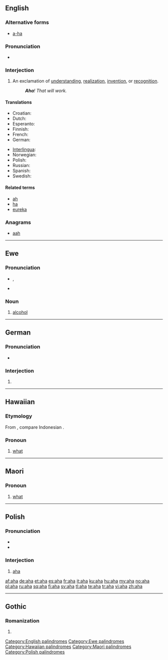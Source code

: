 {{also|AHA|ãhʻã|āhʻā}}
==English==

===Alternative forms===
* [[a-ha]]

===Pronunciation===
* {{audio|en-us-aha.ogg|Audio (US)}}

===Interjection===
{{en-interj}}

# An exclamation of [[understanding]], [[realization]], [[invention]], or [[recognition]].
#: '''''Aha'''! That will work.''

====Translations====
{{trans-top|exclamation of understanding, realization, invention, or recognition}}
* Croatian: {{t-|hr|aha}}
* Dutch: {{t-|nl|aha}}
* Esperanto: {{t-|eo|aha|xs=Esperanto}}
* Finnish: {{t+|fi|ahaa}}
* French: {{t+|fr|aha}}
* German: {{t+|de|aha}}
{{trans-mid}}
* [[Interlingua]]: {{t-|ia|aha|xs=Interlingua}}
* Norwegian: {{t+|no|aha}}
* Polish: {{t|pl|aha}}
* Russian: {{t+|ru|ага|tr=ahá}}
* Spanish: {{t+|es|ajá}}
* Swedish: {{t+|sv|aha}}
{{trans-bottom}}

====Related terms====
* [[ah]]
* [[ha]]
* [[eureka]]

===Anagrams===
* [[aah#English|aah]]

[[Category:English palindromes]]

----

==Ewe==

===Pronunciation===
* {{IPA|lang=ee|/æhæ/}}, {{SAMPA|lang=ee|/{h{/}}
* {{audio|ee-aha.ogg|Audio}}

===Noun===
{{infl|ee|noun|plural|ahawo}}

# [[alcohol]]

[[Category:Ewe palindromes]]

----

==German==

===Pronunciation===
* {{IPA|/ʔaˈha/|lang=de}}

===Interjection===
{{infl|de|interjection}}

# {{l|en|aha}}

----

==Hawaiian==

===Etymology===
From {{proto|Malayo-Polynesian|lang=haw}}, compare Indonesian {{term|apa|lang=id}}.

===Pronoun===
{{haw-pron}}

# [[what]]

[[Category:Hawaiian palindromes]]

----

==Maori==

===Pronoun===
{{infl|mi|pronoun}}

# [[what]]

[[Category:Maori palindromes]]
----
==Polish==

===Pronunciation===
* {{IPA|[ʔaˈxa]|lang=pl}}
* {{audio|Pl-aha.ogg|audio}}

===Interjection===
{{infl|pl|interjection}}

# [[#English|aha]]

[[Category:Polish palindromes]]

[[af:aha]]
[[de:aha]]
[[et:aha]]
[[es:aha]]
[[fr:aha]]
[[it:aha]]
[[ku:aha]]
[[hu:aha]]
[[my:aha]]
[[no:aha]]
[[pl:aha]]
[[ru:aha]]
[[sq:aha]]
[[fi:aha]]
[[sv:aha]]
[[tl:aha]]
[[te:aha]]
[[tr:aha]]
[[vi:aha]]
[[zh:aha]]

----

==Gothic==
===Romanization===
{{got-rom}}

# {{got-romanization of|𐌰𐌷𐌰}}
{{rfc-auto}}